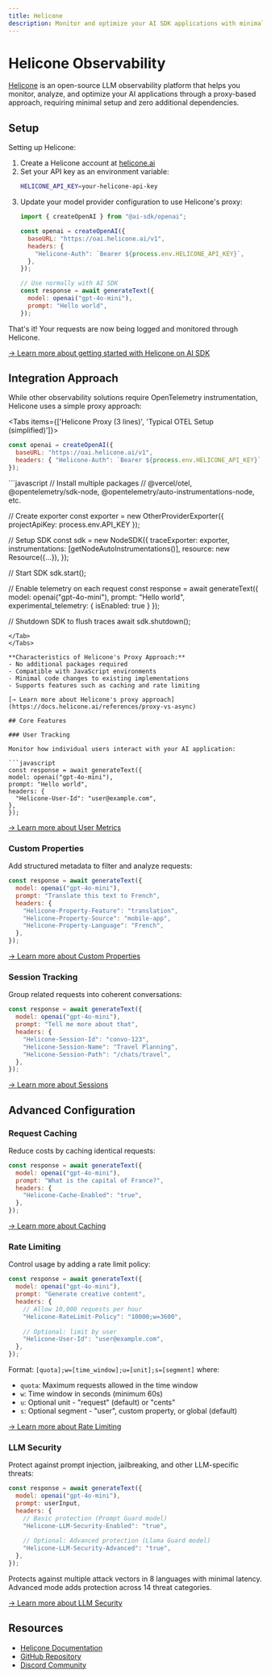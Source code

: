 ```yaml
---
title: Helicone
description: Monitor and optimize your AI SDK applications with minimal configuration using Helicone
---
```


# Helicone Observability

[Helicone](https://helicone.ai) is an open-source LLM observability platform that helps you monitor, analyze, and optimize your AI applications through a proxy-based approach, requiring minimal setup and zero additional dependencies.

## Setup

Setting up Helicone:

1. Create a Helicone account at [helicone.ai](https://helicone.ai)
2. Set your API key as an environment variable:
   ```bash filename=".env"
   HELICONE_API_KEY=your-helicone-api-key
   ```
3. Update your model provider configuration to use Helicone's proxy:
   ```javascript
   import { createOpenAI } from "@ai-sdk/openai";
   
   const openai = createOpenAI({
     baseURL: "https://oai.helicone.ai/v1",
     headers: {
       "Helicone-Auth": `Bearer ${process.env.HELICONE_API_KEY}`,
     },
   });
   
   // Use normally with AI SDK
   const response = await generateText({
     model: openai("gpt-4o-mini"),
     prompt: "Hello world",
   });
   ```

That's it! Your requests are now being logged and monitored through Helicone.

[→ Learn more about getting started with Helicone on AI SDK](https://docs.helicone.ai/getting-started/integration-method/vercelai)

## Integration Approach

While other observability solutions require OpenTelemetry instrumentation, Helicone uses a simple proxy approach:

<Tabs items={['Helicone Proxy (3 lines)', 'Typical OTEL Setup (simplified)']}>
  <Tab>
  ```javascript
  const openai = createOpenAI({
    baseURL: "https://oai.helicone.ai/v1",
    headers: { "Helicone-Auth": `Bearer ${process.env.HELICONE_API_KEY}` },
  });
  ```
  </Tab>
  
  <Tab>
  ```javascript
  // Install multiple packages
  // @vercel/otel, @opentelemetry/sdk-node, @opentelemetry/auto-instrumentations-node, etc.
  
  // Create exporter
  const exporter = new OtherProviderExporter({ 
    projectApiKey: process.env.API_KEY 
  });
  
  // Setup SDK
  const sdk = new NodeSDK({
    traceExporter: exporter,
    instrumentations: [getNodeAutoInstrumentations()],
    resource: new Resource({...}),
  });
  
  // Start SDK
  sdk.start();
  
  // Enable telemetry on each request
  const response = await generateText({
    model: openai("gpt-4o-mini"),
    prompt: "Hello world",
    experimental_telemetry: { isEnabled: true }
  });
  
  // Shutdown SDK to flush traces
  await sdk.shutdown();
  ```
  </Tab>
</Tabs>

**Characteristics of Helicone's Proxy Approach:**
- No additional packages required
- Compatible with JavaScript environments
- Minimal code changes to existing implementations
- Supports features such as caching and rate limiting

[→ Learn more about Helicone's proxy approach](https://docs.helicone.ai/references/proxy-vs-async)

## Core Features

### User Tracking

Monitor how individual users interact with your AI application:

```javascript
const response = await generateText({
  model: openai("gpt-4o-mini"),
  prompt: "Hello world",
  headers: {
    "Helicone-User-Id": "user@example.com",
  },
});
```

[→ Learn more about User Metrics](https://docs.helicone.ai/features/advanced-usage/user-metrics)

### Custom Properties

Add structured metadata to filter and analyze requests:

```javascript
const response = await generateText({
  model: openai("gpt-4o-mini"),
  prompt: "Translate this text to French",
  headers: {
    "Helicone-Property-Feature": "translation",
    "Helicone-Property-Source": "mobile-app",
    "Helicone-Property-Language": "French",
  },
});
```

[→ Learn more about Custom Properties](https://docs.helicone.ai/features/advanced-usage/custom-properties)

### Session Tracking

Group related requests into coherent conversations:

```javascript
const response = await generateText({
  model: openai("gpt-4o-mini"),
  prompt: "Tell me more about that",
  headers: {
    "Helicone-Session-Id": "convo-123",
    "Helicone-Session-Name": "Travel Planning",
    "Helicone-Session-Path": "/chats/travel",
  },
});
```

[→ Learn more about Sessions](https://docs.helicone.ai/features/sessions)

## Advanced Configuration

### Request Caching

Reduce costs by caching identical requests:

```javascript
const response = await generateText({
  model: openai("gpt-4o-mini"),
  prompt: "What is the capital of France?",
  headers: {
    "Helicone-Cache-Enabled": "true",
  },
});
```

[→ Learn more about Caching](https://docs.helicone.ai/features/advanced-usage/caching)

### Rate Limiting

Control usage by adding a rate limit policy:

```javascript
const response = await generateText({
  model: openai("gpt-4o-mini"),
  prompt: "Generate creative content",
  headers: {
    // Allow 10,000 requests per hour
    "Helicone-RateLimit-Policy": "10000;w=3600",
    
    // Optional: limit by user
    "Helicone-User-Id": "user@example.com",
  },
});
```

Format: `[quota];w=[time_window];u=[unit];s=[segment]` where:
- `quota`: Maximum requests allowed in the time window
- `w`: Time window in seconds (minimum 60s)
- `u`: Optional unit - "request" (default) or "cents"
- `s`: Optional segment - "user", custom property, or global (default)

[→ Learn more about Rate Limiting](https://docs.helicone.ai/features/advanced-usage/custom-rate-limits)

### LLM Security

Protect against prompt injection, jailbreaking, and other LLM-specific threats:

```javascript
const response = await generateText({
  model: openai("gpt-4o-mini"),
  prompt: userInput,
  headers: {
    // Basic protection (Prompt Guard model)
    "Helicone-LLM-Security-Enabled": "true",
    
    // Optional: Advanced protection (Llama Guard model)
    "Helicone-LLM-Security-Advanced": "true",
  },
});
```

Protects against multiple attack vectors in 8 languages with minimal latency. Advanced mode adds protection across 14 threat categories.

[→ Learn more about LLM Security](https://docs.helicone.ai/features/advanced-usage/llm-security)

## Resources

- [Helicone Documentation](https://docs.helicone.ai)
- [GitHub Repository](https://github.com/Helicone/helicone)
- [Discord Community](https://discord.com/invite/2TkeWdXNPQ)